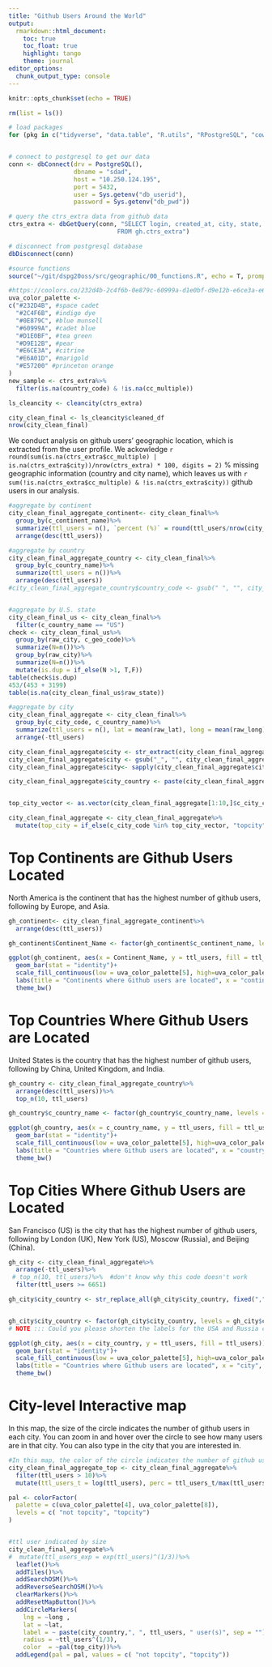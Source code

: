 ```yaml
---
title: "Github Users Around the World"
output: 
  rmarkdown::html_document:
    toc: true
    toc_float: true
    highlight: tango
    theme: journal
editor_options: 
  chunk_output_type: console
---
```


```r
knitr::opts_chunk$set(echo = TRUE)
```

```r
rm(list = ls())

# load packages
for (pkg in c("tidyverse", "data.table", "R.utils", "RPostgreSQL", "cowplot", "maditr", "stringr", "stringi",  "dplyr", "leaflet", "leaflet.extras")) {library(pkg, character.only = TRUE)}


# connect to postgresql to get our data
conn <- dbConnect(drv = PostgreSQL(), 
                  dbname = "sdad", 
                  host = "10.250.124.195", 
                  port = 5432, 
                  user = Sys.getenv("db_userid"), 
                  password = Sys.getenv("db_pwd"))

# query the ctrs_extra data from github data 
ctrs_extra <- dbGetQuery(conn, "SELECT login, created_at, city, state, country_code, location, long, lat, cc_multiple, cc_viz
                              FROM gh.ctrs_extra")

# disconnect from postgresql database 
dbDisconnect(conn)

#source functions 
source("~/git/dspg20oss/src/geographic/00_functions.R", echo = T, prompt.echo = "", spaced = F)

#https://coolors.co/232d4b-2c4f6b-0e879c-60999a-d1e0bf-d9e12b-e6ce3a-e6a01d-e57200-fdfdfd
uva_color_palette <- 
c("#232D4B", #space cadet
  "#2C4F6B", #indigo dye
  "#0E879C", #blue munsell
  "#60999A", #cadet blue
  "#D1E0BF", #tea green
  "#D9E12B", #pear
  "#E6CE3A", #citrine
  "#E6A01D", #marigold
  "#E57200" #princeton orange
)
new_sample <- ctrs_extra%>%
  filter(is.na(country_code) & !is.na(cc_multiple))

ls_cleancity <- cleancity(ctrs_extra)

city_clean_final <- ls_cleancity$cleaned_df
nrow(city_clean_final)
```

We conduct analysis on github users' geographic location, which is extracted from the user profile. We ackowledge  `r round(sum(is.na(ctrs_extra$cc_multiple) | is.na(ctrs_extra$city))/nrow(ctrs_extra) * 100, digits = 2)` % missing geographic information (country and city name), which leaves us with `r sum(!is.na(ctrs_extra$cc_multiple) & !is.na(ctrs_extra$city))` github users in our analysis.
```r
#aggregate by continent
city_clean_final_aggregate_continent<- city_clean_final%>%
  group_by(c_continent_name)%>%
  summarize(ttl_users = n(), `percent (%)` = round(ttl_users/nrow(city_clean_final)*100, digits = 2))%>%
  arrange(desc(ttl_users))

#aggregate by country
city_clean_final_aggregate_country <- city_clean_final%>%
  group_by(c_country_name)%>%
  summarize(ttl_users = n())%>%
  arrange(desc(ttl_users))
#city_clean_final_aggregate_country$country_code <- gsub(" ", "", city_clean_final_aggregate_country$country_code, fixed = TRUE)


#aggregate by U.S. state
city_clean_final_us <- city_clean_final%>%
  filter(c_country_name == "US")
check <- city_clean_final_us%>%
  group_by(raw_city, c_geo_code)%>%
  summarize(N=n())%>%
  group_by(raw_city)%>%
  summarize(N=n())%>%
  mutate(is.dup = if_else(N >1, T,F))
table(check$is.dup)
453/(453 + 3199)
table(is.na(city_clean_final_us$raw_state))

#aggregate by city
city_clean_final_aggregate <- city_clean_final%>%
  group_by(c_city_code, c_country_name)%>%
  summarize(ttl_users = n(), lat = mean(raw_lat), long = mean(raw_long))%>%
  arrange(-ttl_users)

city_clean_final_aggregate$city <- str_extract(city_clean_final_aggregate$c_city_code,"_(.*)_") 
city_clean_final_aggregate$city <- gsub("_", "", city_clean_final_aggregate$city, fixed = TRUE)
city_clean_final_aggregate$city<- sapply(city_clean_final_aggregate$city,CapStr)

city_clean_final_aggregate$city_country <- paste(city_clean_final_aggregate$city, city_clean_final_aggregate$c_country_name, sep = ", ")


top_city_vector <- as.vector(city_clean_final_aggregate[1:10,]$c_city_code)

city_clean_final_aggregate <- city_clean_final_aggregate%>%
  mutate(top_city = if_else(c_city_code %in% top_city_vector, "topcity", "not topcity"))
```


# Top Continents are Github Users Located 
North America is the continent that has the highest number of github users, following by Europe, and Asia.
```r
gh_continent<- city_clean_final_aggregate_continent%>%
  arrange(desc(ttl_users))

gh_continent$Continent_Name <- factor(gh_continent$c_continent_name, levels = gh_continent$c_continent_name[order(gh_continent$ttl_users)])

ggplot(gh_continent, aes(x = Continent_Name, y = ttl_users, fill = ttl_users))+
  geom_bar(stat = "identity")+ 
  scale_fill_continuous(low = uva_color_palette[5], high=uva_color_palette[8])+
  labs(title = "Continents where Github users are located", x = "continent", y = "total number of users", fill = "total number \n of users")+
  theme_bw() 
```

# Top Countries Where Github Users are Located
United States is the country that has the highest number of github users, following by China, United Kingdom, and India.
```r
gh_country <- city_clean_final_aggregate_country%>%
  arrange(desc(ttl_users))%>%
  top_n(10, ttl_users)

gh_country$c_country_name <- factor(gh_country$c_country_name, levels = gh_country$c_country_name[order(gh_country$ttl_users)])

ggplot(gh_country, aes(x = c_country_name, y = ttl_users, fill = ttl_users)) +
  geom_bar(stat = "identity")+ 
  scale_fill_continuous(low = uva_color_palette[5], high=uva_color_palette[8])+
  labs(title = "Countries where Github users are located", x = "country", y = "total number of users", fill = "total number \n of users") +
  theme_bw()
```


# Top Cities Where Github Users are Located
San Francisco (US) is the city that has the highest number of github users, following by London (UK), New York (US), Moscow (Russia), and Beijing (China).
```r
gh_city <- city_clean_final_aggregate%>%
  arrange(-ttl_users)%>%
 # top_n(10, ttl_users)%>%  #don't know why this code doesn't work
  filter(ttl_users >= 6651) 

gh_city$city_country <- str_replace_all(gh_city$city_country, fixed(","), "\n") 


gh_city$city_country <- factor(gh_city$city_country, levels = gh_city$city_country[order(gh_city$ttl_users)])
# NOTE ::: Could you please shorten the labels for the USA and Russia cities 

ggplot(gh_city, aes(x = city_country, y = ttl_users, fill = ttl_users))+
  geom_bar(stat = "identity")+ 
  scale_fill_continuous(low = uva_color_palette[5], high=uva_color_palette[8])+
  labs(title = "Countries where Github users are located", x = "city", y = "total number of users", fill = "total number \n of users") +
  theme_bw()
```

# City-level Interactive map
In this map, the size of the circle indicates the number of github users in each city. You can zoom in and hover over the circle to see how many users are in that city. You can also type in the city that you are interested in.
```r
#In this map, the color of the circle indicates the number of github users in each city, still under development.
city_clean_final_aggregate_top <- city_clean_final_aggregate%>%
  filter(ttl_users > 10)%>%
  mutate(ttl_users_t = log(ttl_users), perc = ttl_users_t/max(ttl_users_t))

pal <- colorFactor(
  palette = c(uva_color_palette[4], uva_color_palette[8]),
  levels = c( "not topcity", "topcity")
)


#ttl user indicated by size
city_clean_final_aggregate%>%
#  mutate(ttl_users_exp = exp(ttl_users)^(1/3))%>%
  leaflet()%>%
  addTiles()%>%
  addSearchOSM()%>%
  addReverseSearchOSM()%>%
  clearMarkers()%>%
  addResetMapButton()%>%
  addCircleMarkers(
    lng = ~long , 
    lat = ~lat, 
    label = ~ paste(city_country,", ", ttl_users, " user(s)", sep = ""),
    radius = ~ttl_users^(1/3), 
    color  = ~pal(top_city))%>% 
  addLegend(pal = pal, values = c( "not topcity", "topcity"))
```

